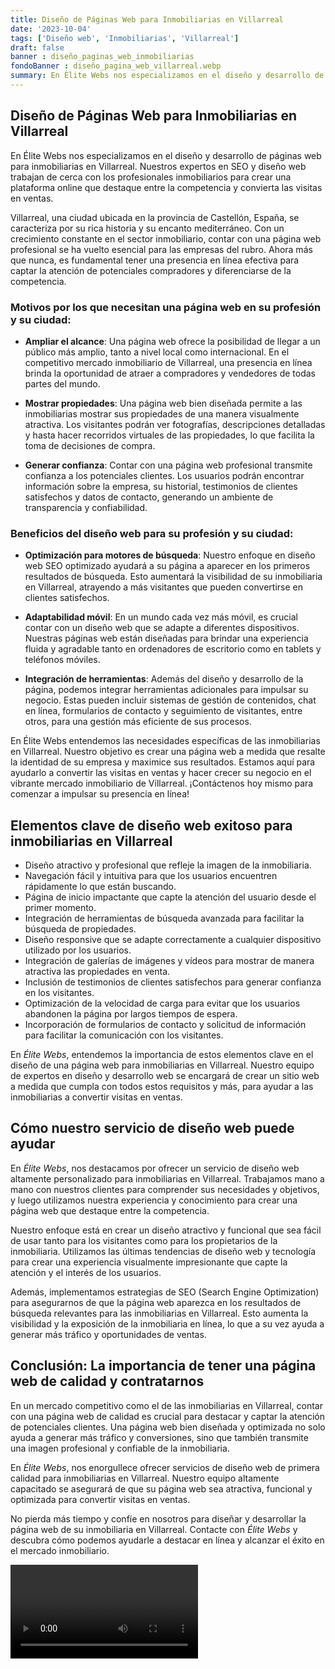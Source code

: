 ```yaml
---
title: Diseño de Páginas Web para Inmobiliarias en Villarreal
date: '2023-10-04'
tags: ['Diseño web', 'Inmobiliarias', 'Villarreal']
draft: false
banner : diseño_paginas_web_inmobiliarias
fondoBanner : diseño_pagina_web_villarreal.webp
summary: En Élite Webs nos especializamos en el diseño y desarrollo de páginas web para inmobiliarias en Villarreal. Nuestros expertos en SEO y diseño web trabajan de cerca con los profesionales inmobiliarios para crear una plataforma online que destaque entre la competencia y convierta las visitas en ventas.
---
```


## Diseño de Páginas Web para Inmobiliarias en Villarreal

En Élite Webs nos especializamos en el diseño y desarrollo de páginas web para inmobiliarias en Villarreal. Nuestros expertos en SEO y diseño web trabajan de cerca con los profesionales inmobiliarios para crear una plataforma online que destaque entre la competencia y convierta las visitas en ventas.

Villarreal, una ciudad ubicada en la provincia de Castellón, España, se caracteriza por su rica historia y su encanto mediterráneo. Con un crecimiento constante en el sector inmobiliario, contar con una página web profesional se ha vuelto esencial para las empresas del rubro. Ahora más que nunca, es fundamental tener una presencia en línea efectiva para captar la atención de potenciales compradores y diferenciarse de la competencia.

### Motivos por los que necesitan una página web en su profesión y su ciudad:

- **Ampliar el alcance**: Una página web ofrece la posibilidad de llegar a un público más amplio, tanto a nivel local como internacional. En el competitivo mercado inmobiliario de Villarreal, una presencia en línea brinda la oportunidad de atraer a compradores y vendedores de todas partes del mundo.

- **Mostrar propiedades**: Una página web bien diseñada permite a las inmobiliarias mostrar sus propiedades de una manera visualmente atractiva. Los visitantes podrán ver fotografías, descripciones detalladas y hasta hacer recorridos virtuales de las propiedades, lo que facilita la toma de decisiones de compra.

- **Generar confianza**: Contar con una página web profesional transmite confianza a los potenciales clientes. Los usuarios podrán encontrar información sobre la empresa, su historial, testimonios de clientes satisfechos y datos de contacto, generando un ambiente de transparencia y confiabilidad.

### Beneficios del diseño web para su profesión y su ciudad:

- **Optimización para motores de búsqueda**: Nuestro enfoque en diseño web SEO optimizado ayudará a su página a aparecer en los primeros resultados de búsqueda. Esto aumentará la visibilidad de su inmobiliaria en Villarreal, atrayendo a más visitantes que pueden convertirse en clientes satisfechos.

- **Adaptabilidad móvil**: En un mundo cada vez más móvil, es crucial contar con un diseño web que se adapte a diferentes dispositivos. Nuestras páginas web están diseñadas para brindar una experiencia fluida y agradable tanto en ordenadores de escritorio como en tablets y teléfonos móviles.

- **Integración de herramientas**: Además del diseño y desarrollo de la página, podemos integrar herramientas adicionales para impulsar su negocio. Estas pueden incluir sistemas de gestión de contenidos, chat en línea, formularios de contacto y seguimiento de visitantes, entre otros, para una gestión más eficiente de sus procesos.

En Élite Webs entendemos las necesidades específicas de las inmobiliarias en Villarreal. Nuestro objetivo es crear una página web a medida que resalte la identidad de su empresa y maximice sus resultados. Estamos aquí para ayudarlo a convertir las visitas en ventas y hacer crecer su negocio en el vibrante mercado inmobiliario de Villarreal. ¡Contáctenos hoy mismo para comenzar a impulsar su presencia en línea!

<GifSeo />

<Cta />

## Elementos clave de diseño web exitoso para inmobiliarias en Villarreal

- Diseño atractivo y profesional que refleje la imagen de la inmobiliaria.
- Navegación fácil y intuitiva para que los usuarios encuentren rápidamente lo que están buscando.
- Página de inicio impactante que capte la atención del usuario desde el primer momento.
- Integración de herramientas de búsqueda avanzada para facilitar la búsqueda de propiedades.
- Diseño responsive que se adapte correctamente a cualquier dispositivo utilizado por los usuarios.
- Integración de galerías de imágenes y vídeos para mostrar de manera atractiva las propiedades en venta.
- Inclusión de testimonios de clientes satisfechos para generar confianza en los visitantes.
- Optimización de la velocidad de carga para evitar que los usuarios abandonen la página por largos tiempos de espera.
- Incorporación de formularios de contacto y solicitud de información para facilitar la comunicación con los visitantes.

En *Élite Webs*, entendemos la importancia de estos elementos clave en el diseño de una página web para inmobiliarias en Villarreal. Nuestro equipo de expertos en diseño y desarrollo web se encargará de crear un sitio web a medida que cumpla con todos estos requisitos y más, para ayudar a las inmobiliarias a convertir visitas en ventas.

## Cómo nuestro servicio de diseño web puede ayudar

En *Élite Webs*, nos destacamos por ofrecer un servicio de diseño web altamente personalizado para inmobiliarias en Villarreal. Trabajamos mano a mano con nuestros clientes para comprender sus necesidades y objetivos, y luego utilizamos nuestra experiencia y conocimiento para crear una página web que destaque entre la competencia.

Nuestro enfoque está en crear un diseño atractivo y funcional que sea fácil de usar tanto para los visitantes como para los propietarios de la inmobiliaria. Utilizamos las últimas tendencias de diseño web y tecnología para crear una experiencia visualmente impresionante que capte la atención y el interés de los usuarios.

Además, implementamos estrategias de SEO (Search Engine Optimization) para asegurarnos de que la página web aparezca en los resultados de búsqueda relevantes para las inmobiliarias en Villarreal. Esto aumenta la visibilidad y la exposición de la inmobiliaria en línea, lo que a su vez ayuda a generar más tráfico y oportunidades de ventas.

## Conclusión: La importancia de tener una página web de calidad y contratarnos

En un mercado competitivo como el de las inmobiliarias en Villarreal, contar con una página web de calidad es crucial para destacar y captar la atención de potenciales clientes. Una página web bien diseñada y optimizada no solo ayuda a generar más tráfico y conversiones, sino que también transmite una imagen profesional y confiable de la inmobiliaria.

En *Élite Webs*, nos enorgullece ofrecer servicios de diseño web de primera calidad para inmobiliarias en Villarreal. Nuestro equipo altamente capacitado se asegurará de que su página web sea atractiva, funcional y optimizada para convertir visitas en ventas.

No pierda más tiempo y confíe en nosotros para diseñar y desarrollar la página web de su inmobiliaria en Villarreal. Contacte con *Élite Webs* y descubra cómo podemos ayudarle a destacar en línea y alcanzar el éxito en el mercado inmobiliario.

<Video />

<CtaBot job='Inmobiliarias' city='Villarreal'/>

<Gmaps query='Villarreal+españa+maps' />